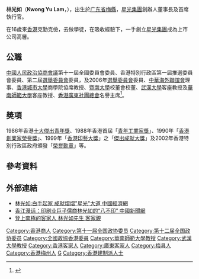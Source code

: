 '''林光如'''{{MH}}（'''Kwong Yu Lam'''，{{bd|1946年||catIdx=L林}}），出生於[[广东省|广东省]][[梅縣区|梅縣]]，[[星光集團|星光集團]]創辦人董事長及首席執行官。

在16歲來[[香港|香港]]克勤克儉，去做學徒，在吸收經驗下，一手創立[[星光集團|星光集團]]成為上市公司高層。

==公職==
[[中國人民政治協商會議|中國人民政治協商會議]]第十一屆全國委員會委員、香港特別行政區第一屆推選委員會委員、第二屆[[選舉委員會|選舉委員會]]委員，及2006年[[選舉委員會|選舉委員會]]委員、[[中華海外聯誼會|中華海外聯誼會]]理事、[[香港城市大學|香港城市大學]]商學院協席教授、[[暨南大學|暨南大學]]校董會校董、[[武漢大學|武漢大學]]客座教授及[[華南師範大學|華南師範大學]]客座教授、[[香港廣東社團總會|香港廣東社團總會]]名譽主席<ref>{{cite web |url=https://www.guangdong.com.hk/a-list/15717-cht |title=第十屆會董會架構芳名 |publisher=香港廣東社團總會 |date=2019-09-03 |accessdate=2020-09-06 |archive-date=2021-08-10 |archive-url=https://web.archive.org/web/20210810000236/https://www.guangdong.com.hk/a-list/15717-cht |dead-url=no }}</ref>。

==奬項==
1986年香港[[十大傑出青年獎|十大傑出青年獎]]、1988年香港首屆「[[青年工業家獎|青年工業家獎]]」、1990年「[[香港創業家榮譽獎|香港創業家榮譽獎]]」、1999年「[[香港印藝大獎|香港印藝大獎]]」之「[[傑出成就大獎|傑出成就大獎]]」及2002年香港特別行政區政府頒發「[[榮譽勳章|榮譽勳章]]」等。

==參考資料==
{{Reflist}}

== 外部連結 ==
* [http://mba.ce.cn/ming/jydt/200709/26/t20070926_13049062.shtml 林光如:白手起家 成就熠熠"星光"大道 中國經濟網]{{dead link|date=2018年3月 |bot=InternetArchiveBot |fix-attempted=yes }}
* [http://www.chinanews.com/n/2004-04-13/26/424586.html 香江漫话：印刷业巨子儒商林光如的“八不印” 中國新聞網] {{Wayback|url=http://www.chinanews.com/n/2004-04-13/26/424586.html |date=20160305041314 }}
* [http://www.kejiaqin.com/kjzz/ShowArticle.asp?ArticleID=4208 登上南極的客家人  林光如先生 客家親]{{Dead link|date=2018年10月 |bot=InternetArchiveBot |fix-attempted=yes }}

{{DEFAULTSORT:Lam林}}
[[Category:香港商人|Category:香港商人]]
[[Category:第十一届全国政协委员|Category:第十一届全国政协委员]]
[[Category:第十二届全国政协委员|Category:第十二届全国政协委员]]
[[Category:全國政協香港委員|Category:全國政協香港委員]]
[[Category:華南師範大學教授|Category:華南師範大學教授]]
[[Category:武漢大學教授|Category:武漢大學教授]]
[[Category:香港客家人|Category:香港客家人]]
[[Category:廣東客家人|Category:廣東客家人]]
[[Category:梅县人|Category:梅县人]]
[[Category:香港梅州人|Category:香港梅州人]]
[[Category:林姓|G]]
[[Category:香港建制派人士|Category:香港建制派人士]]